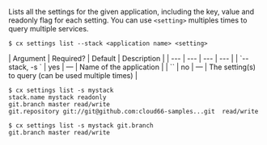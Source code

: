 Lists all the settings for the given application, including the key, value and readonly flag for each setting. You can use `<setting>` multiples times to query multiple services.

<Tabs >
<Tab label="Usage">

```shell
$ cx settings list --stack <application name> <setting>
```
</Tab>
    
<Tab label="arguments">
| Argument | Required? | Default | Description |
|  ---  |  ---  |  ---  |  ---  |
| `--stack, -s <application name>` | yes | — | Name of the application |
| `<setting>` | no | — | The setting(s) to query (can be used multiple times) |
</Tab>
<Tab label="examples">

```shell
$ cx settings list -s mystack
stack.name mystack readonly
git.branch master read/write
git.repository git://git@github.com:cloud66-samples...git  read/write

$ cx settings list -s mystack git.branch
git.branch master read/write
```

</Tab>
</Tabs>